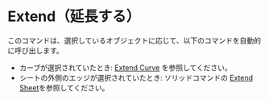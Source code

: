 
# Extend（延長する）

<Reference shortcut="" command="Extend" button="" />

このコマンドは、選択しているオブジェクトに応じて、以下のコマンドを自動的に呼び出します。
   - カーブが選択されていたとき: [Extend Curve](extend-curve) を参照してください。
   - シートの外側のエッジが選択されていたとき: ソリッドコマンドの [Extend Sheet](/solid/extend)を参照してください。